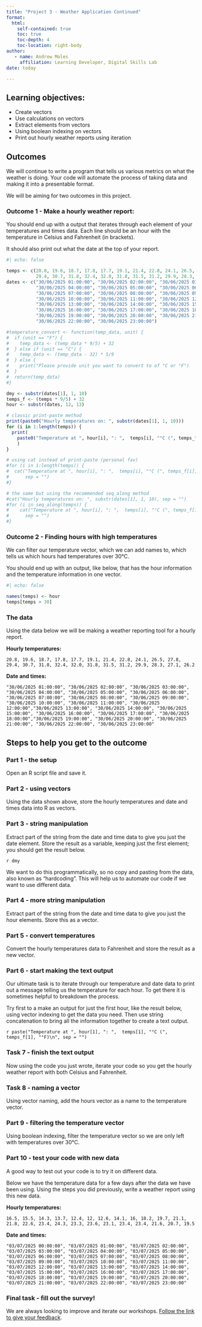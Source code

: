 ```yaml
---
title: "Project 3 - Weather Application Continued"
format: 
  html:
    self-contained: true
    toc: true
    toc-depth: 4
    toc-location: right-body
author:
   - name: Andrew Moles
     affiliation: Learning Developer, Digital Skills Lab
date: today    

---
```


## Learning objectives:
- Create vectors
- Use calculations on vectors
- Extract elements from vectors
- Using boolean indexing on vectors
- Print out hourly weather reports using iteration


## Outcomes

We will continue to write a program that tells us various metrics on what the weather is doing. Your code will automate the process of taking data and making it into a presentable format. 

We will be aiming for two outcomes in this project.

### Outcome 1 - Make a hourly weather report:

You should end up with a output that iterates through each element of your temperatures and times data. Each line should be an hour with the temperature in Celsius and Fahrenheit (in brackets). 

It should also print out what the date at the top of your report. 

```r
#| echo: false

temps <- c(20.8, 19.6, 18.7, 17.8, 17.7, 19.1, 21.4, 22.8, 24.1, 26.5, 27.8, 
           29.4, 30.7, 31.8, 32.4, 32.0, 31.8, 31.5, 31.2, 29.9, 28.3, 27.1, 26.2)
dates <- c("30/06/2025 01:00:00", "30/06/2025 02:00:00", "30/06/2025 03:00:00", 
           "30/06/2025 04:00:00", "30/06/2025 05:00:00", "30/06/2025 06:00:00",
           "30/06/2025 07:00:00", "30/06/2025 08:00:00", "30/06/2025 09:00:00",
           "30/06/2025 10:00:00", "30/06/2025 11:00:00", "30/06/2025 12:00:00",
           "30/06/2025 13:00:00", "30/06/2025 14:00:00", "30/06/2025 15:00:00",
           "30/06/2025 16:00:00", "30/06/2025 17:00:00", "30/06/2025 18:00:00",
           "30/06/2025 19:00:00", "30/06/2025 20:00:00", "30/06/2025 21:00:00",
           "30/06/2025 22:00:00", "30/06/2025 23:00:00")

#temperature_convert <- function(temp_data, unit) {
#  if (unit == "F") {
#    temp_data <- (temp_data * 9/5) + 32
#  } else if (unit == "C") {
#    temp_data <- (temp_data - 32) * 5/9
#  } else {
#    print("Please provide unit you want to convert to of °C or °F")
#  }
#  return(temp_data)
#}

dmy <- substr(dates[1], 1, 10)
temps_f <- (temps * 9/5) + 32
hour <- substr(dates, 12, 13)

# classic print-paste method
print(paste0("Hourly temperatures on: ", substr(dates[1], 1, 10)))
for (i in 1:length(temps)) {
  print(
    paste0("Temperature at ", hour[i], ": ",  temps[i], "°C (", temps_f[i], "°F)")
    )
}

# using cat instead of print-paste (personal fav)
#for (i in 1:length(temps)) {
#  cat("Temperature at ", hour[i], ": ",  temps[i], "°C (", temps_f[i], "°F)\n",
#      sep = "")
#}

# the same but using the recommended seq_along method
#cat("Hourly temperatures on: ", substr(dates[1], 1, 10), sep = "")
#for (i in seq_along(temps)) {
#    cat("Temperature at ", hour[i], ": ",  temps[i], "°C (", temps_f[i], "°F)\n",
#      sep = "")
#}

```


### Outcome 2 - Finding hours with high temperatures

We can filter our temperature vector, which we can add names to, which tells us which hours had temperatures over 30°C. 

You should end up with an output, like below, that has the hour information and the temperature information in one vector. 

```r
#| echo: false

names(temps) <- hour
temps[temps > 30]
```


### The data

Using the data below we will be making a weather reporting tool for a hourly report.

**Hourly temperatures:**

`20.8, 19.6, 18.7, 17.8, 17.7, 19.1, 21.4, 22.8, 24.1, 26.5, 27.8, 29.4, 30.7, 31.8, 32.4, 32.0, 31.8, 31.5, 31.2, 29.9, 28.3, 27.1, 26.2`

**Date and times:**

`"30/06/2025 01:00:00", "30/06/2025 02:00:00", "30/06/2025 03:00:00", "30/06/2025 04:00:00", "30/06/2025 05:00:00", "30/06/2025 06:00:00", "30/06/2025 07:00:00", "30/06/2025 08:00:00", "30/06/2025 09:00:00", "30/06/2025 10:00:00", "30/06/2025 11:00:00", "30/06/2025 12:00:00","30/06/2025 13:00:00", "30/06/2025 14:00:00", "30/06/2025 15:00:00", "30/06/2025 16:00:00", "30/06/2025 17:00:00", "30/06/2025 18:00:00","30/06/2025 19:00:00", "30/06/2025 20:00:00", "30/06/2025 21:00:00", "30/06/2025 22:00:00", "30/06/2025 23:00:00"`


## Steps to help you get to the outcome

### Part 1 - the setup
Open an R script file and save it.

### Part 2 - using vectors
Using the data shown above, store the hourly temperatures and date and times data into R as vectors.

### Part 3 - string manipulation
Extract part of the string from the date and time data to give you just the date element. Store the result as a variable, keeping just the first element; you should get the result below. 

`r dmy`

We want to do this programmatically, so no copy and pasting from the data, also known as "hardcoding". This will help us to automate our code if we want to use different data. 

### Part 4 - more string manipulation
Extract part of the string from the date and time data to give you just the hour elements. Store this as a vector. 

### Part 5 - convert temperatures
Convert the hourly temperatures data to Fahrenheit and store the result as a new vector.

### Part 6 - start making the text output
Our ultimate task is to iterate through our temperature and date data to print out a message telling us the temperature for each hour. To get there it is sometimes helpful to breakdown the process. 

Try first to a make an output for just the first hour, like the result below, using vector indexing to get the data you need. Then use string concatenation to bring all the information together to create a text output. 

`r paste("Temperature at ", hour[1], ": ",  temps[1], "°C (", temps_f[1], "°F)\n", sep = "")`

### Task 7 - finish the text output
Now using the code you just wrote, iterate your code so you get the hourly weather report with both Celsius and Fahrenheit.

### Task 8 - naming a vector

Using vector naming, add the hours vector as a name to the temperature vector.

### Part 9 - filtering the temperature vector

Using boolean indexing, filter the temperature vector so we are only left with temperatures over 30°C.

### Part 10 - test your code with new data
A good way to test out your code is to try it on different data. 

Below we have the temperature data for a few days after the data we have been using. Using the steps you did previously, write a weather report using this new data. 

**Hourly temperatures:**

`16.5, 15.5, 14.3, 13.7, 12.4, 12, 12.6, 14.1, 16, 18.2, 19.7, 21.1, 21.8, 22.6, 23.4, 24.3, 23.3, 23.6, 23.1, 23.4, 23.4, 21.6, 20.7, 19.5`

**Date and times:**

`"03/07/2025 00:00:00", "03/07/2025 01:00:00", "03/07/2025 02:00:00", "03/07/2025 03:00:00", "03/07/2025 04:00:00", "03/07/2025 05:00:00", "03/07/2025 06:00:00", "03/07/2025 07:00:00", "03/07/2025 08:00:00", "03/07/2025 09:00:00", "03/07/2025 10:00:00", "03/07/2025 11:00:00", "03/07/2025 12:00:00", "03/07/2025 13:00:00", "03/07/2025 14:00:00", "03/07/2025 15:00:00", "03/07/2025 16:00:00", "03/07/2025 17:00:00", "03/07/2025 18:00:00", "03/07/2025 19:00:00", "03/07/2025 20:00:00", "03/07/2025 21:00:00", "03/07/2025 22:00:00", "03/07/2025 23:00:00"`

### Final task - fill out the survey!


We are always looking to improve and iterate our workshops. [Follow the link to give your feedback](https://lse.eu.qualtrics.com/jfe/form/SV_79QvS52ZX3evC4K?coursename=R Projects 3: Building a Weather Application Continued&topic=R&prog=DS&version=25-26){target="_blank"}.


 <!--
### Optional outcome

Can you also get the result to be a vector?

```r
#| echo: false
# vector version
paste0("Hourly temperatures on: ", substr(dates[1], 1, 10))
paste0("Temperature at ", substr(dates, 12, 13), ": ",  temps, "°C (", temps_f, "°F)")

```

--->


